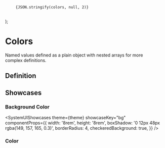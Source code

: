 
  <pre>
    <code>{JSON.stringify(colors, null, 2)}</code>
  </pre>
);

# Colors

Named values defined as a plain object with nested arrays for more complex definitions.

## Definition

<ColorsDefinition />

## Showcases

### Background Color

<SystemUIShowcases
  theme={theme}
  showcaseKey="bg"
  componentProps={{
    width: '8rem',
    height: '8rem',
    boxShadow: '0 12px 48px rgba(149, 157, 165, 0.3)',
    borderRadius: 4,
    checkeredBackground: true,
  }}
/>

### Color

<SystemUIShowcases theme={theme} showcaseKey="color" />
